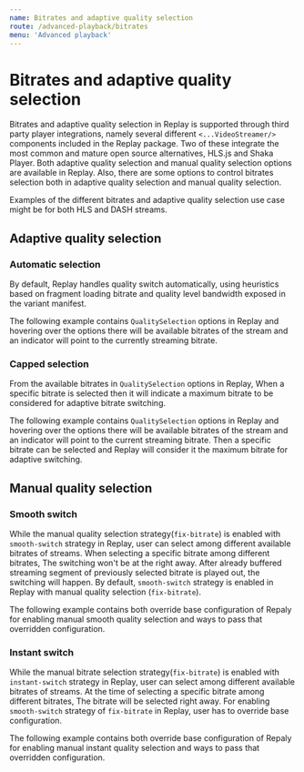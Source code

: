 ```yaml
---
name: Bitrates and adaptive quality selection
route: /advanced-playback/bitrates
menu: 'Advanced playback'
---
```



# Bitrates and adaptive quality selection

Bitrates and adaptive quality selection in Replay is supported through third party player integrations, namely several different `<...VideoStreamer/>` components included in the Replay package. Two of these integrate the most common and mature open source alternatives,
HLS.js and Shaka Player. Both adaptive quality selection and manual quality selection options are available in Replay. Also, there are some options to control bitrates selection both in adaptive quality selection and manual quality selection.

Examples of the different bitrates and adaptive quality selection use case might be for both HLS and DASH streams.

## Adaptive quality selection

### Automatic selection

By default, Replay handles quality switch automatically, using heuristics based on fragment loading bitrate and quality level bandwidth exposed in the variant manifest.

The following example contains `QualitySelection` options in Replay and hovering over the options there will be available bitrates of the stream and an indicator will point
to the currently streaming bitrate. 

<Playground>
  <Replay
    source={{
             streamUrl: 'public/example-media/adaptive.m3u8',
             contentType: 'application/x-mpegurl'
           }}
    initialPlaybackProps={{ isPaused: true }}>
    <CompoundVideoStreamer/>
  </Replay>
</Playground>

### Capped selection

From the available bitrates in `QualitySelection` options in Replay, When a specific bitrate is selected then it will indicate a maximum bitrate to be considered for adaptive
bitrate switching.

The following example contains `QualitySelection` options in Replay and hovering over the options there will be available bitrates of the stream and an indicator will point
to the current streaming bitrate. Then a specific bitrate can be selected and Replay will consider it the maximum bitrate for adaptive switching.

<Playground>
  <Replay
    source={{
             streamUrl: 'public/example-media/adaptive.m3u8',
             contentType: 'application/x-mpegurl'
           }}
    initialPlaybackProps={{ isPaused: true }}>
    <CompoundVideoStreamer/>
  </Replay>
</Playground>

## Manual quality selection

### Smooth switch

While the manual quality selection strategy(`fix-bitrate`) is enabled with `smooth-switch` strategy in Replay, user can select among different available bitrates of streams.
When selecting a specific bitrate among different bitrates, The switching won't be at the right away. After already buffered streaming segment of previously selected bitrate
is played out, the switching will happen. By default, `smooth-switch` strategy is enabled in Replay with manual quality selection (`fix-bitrate`).

The following example contains both override base configuration of Repaly for enabling manual smooth quality selection and ways to pass that overridden configuration.

<Playground>
  <Replay
    source={{
             streamUrl: 'public/example-media/adaptive.m3u8',
             contentType: 'application/x-mpegurl'
           }}
    options={{
      controls: {
        qualitySelectionStrategy: 'fix-bitrate'
      },
    }}
    initialPlaybackProps={{ isPaused: true }}>
    <CompoundVideoStreamer/>
  </Replay>
</Playground>

### Instant switch

While the manual bitrate selection strategy(`fix-bitrate`) is enabled with `instant-switch` strategy in Replay, user can select among different available bitrates of streams.
At the time of selecting a specific bitrate among different bitrates, The bitrate will be selected right away. For enabling `smooth-switch` strategy of `fix-bitrate` in Replay,
user has to override base configuration.

The following example contains both override base configuration of Repaly for enabling manual instant quality selection and ways to pass that overridden configuration.

<Playground>
  <Replay
    source={{
             streamUrl: 'public/example-media/adaptive.m3u8',
             contentType: 'application/x-mpegurl'
           }}
    options={{
      videoStreamer: {
        manualBitrateSwitchStrategy: 'instant-switch'
      },
      controls: {
        qualitySelectionStrategy: 'fix-bitrate'
      },
    }}
    initialPlaybackProps={{ isPaused: true }}>
    <CompoundVideoStreamer/>
  </Replay>
</Playground>
